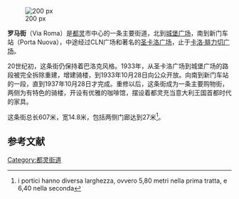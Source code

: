 [[File:Via_Roma_2_Torino.JPG|200 px]]

'''罗马街'''（Via Roma）是[[都灵|都灵]]市中心的一条主要街道，北到[[城堡广场_(都灵)|城堡广场]]，南到新门车站（Porta Nuova），中途经过CLN广场和著名的[[圣卡洛广场|圣卡洛广场]]，止于[[卡洛·腓力切广场|卡洛·腓力切广场]]。

20世纪初，这条街仍保持着巴洛克风格。1933年，从圣卡洛广场到城堡广场的路段被完全拆除重建，增建骑楼，到1933年10月28日向公众开放。向南到新门车站的一段，直到1937年10月28日才完成。重修以后，这条街成为一条主要购物街，两侧为有特色的骑楼，开设有优雅的咖啡馆，摆设着都灵充当意大利王国首都时代的家具。

这条街总长607米，宽14.8米，包括两侧门廊达到27米<ref> i portici hanno diversa larghezza, ovvero 5,80 metri nella prima tratta, e 6,40 nella seconda </ref>。

==参考文献==
<references/>

[[Category:都灵街道|Category:都灵街道]]